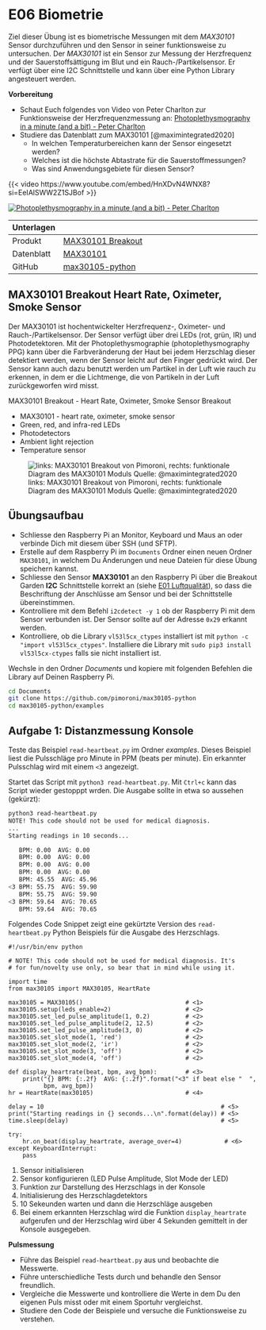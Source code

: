 # E06 Biometrie {.unnumbered}


Ziel dieser Übung ist es biometrische Messungen mit dem *MAX30101* Sensor durchzuführen und den Sensor in seiner funktionsweise zu untersuchen. Der *MAX30101* ist ein Sensor zur Messung der Herzfrequenz und der Sauerstoffsättigung im Blut und ein Rauch-/Partikelsensor. Er verfügt über eine I2C Schnittstelle und kann über eine Python Library angesteuert werden.

**Vorbereitung**

- Schaut Euch folgendes von Video von Peter Charlton zur Funktionsweise der Herzfrequenzmessung an: [Photoplethysmography in a minute (and a bit) - Peter Charlton](https://www.youtube.com/embed/HnXDvN4WNX8?si=EeIAlSWW2Z1SJBof) 
- Studiere das Datenblatt zum MAX30101 [@maximintegrated2020]
  - In welchen Temperaturbereichen kann der Sensor eingesetzt werden? 
  - Welches ist die höchste Abtastrate für die Sauerstoffmessungen?
  - Was sind Anwendungsgebiete für diesen Sensor?

::: {.content-visible when-format="html"}
{{< video https://www.youtube.com/embed/HnXDvN4WNX8?si=EeIAlSWW2Z1SJBof >}}
:::
::: {.content-visible unless-format="html"}
[![Photoplethysmography in a minute (and a bit) - Peter Charlton](images/youtube_photoplethysmography.png)](https://www.youtube.com/embed/HnXDvN4WNX8?si=EeIAlSWW2Z1SJBof)
:::

| **Unterlagen** |                                                          |
| ---------- | ------------------------------------------------------------ |
| Produkt    | [MAX30101 Breakout](https://shop.pimoroni.com/products/max30101-breakout-heart-rate-oximeter-smoke-sensor) |
| Datenblatt | [MAX30101](https://datasheets.maximintegrated.com/en/ds/MAX30101.pdf) |
| GitHub     | [max30105-python](https://github.com/pimoroni/max30105-python)   |

## MAX30101 Breakout Heart Rate, Oximeter, Smoke Sensor\index{MAX30101}

Der MAX30101 ist hochentwickelter Herzfrequenz-, Oximeter- und Rauch-/Partikelsensor. Der Sensor verfügt über drei LEDs (rot, grün, IR) und Photodetektoren. Mit der Photoplethysmographie (photoplethysmography PPG) kann über die Farbveränderung der Haut bei jedem Herzschlag dieser detektiert werden, wenn der Sensor leicht auf den Finger gedrückt wird. Der Sensor kann auch dazu benutzt werden um Partikel in der Luft wie rauch zu erkennen, in dem er die Lichtmenge, die von Partikeln in der Luft zurückgeworfen wird misst. 

MAX30101 Breakout - Heart Rate, Oximeter, Smoke Sensor Breakout

- MAX30101 - heart rate, oximeter, smoke sensor
- Green, red, and infra-red LEDs
- Photodetectors
- Ambient light rejection
- Temperature sensor

![links: MAX30101 Breakout von Pimoroni, rechts: funktionale Diagram des MAX30101 Moduls Quelle: @maximintegrated2020](images/MAX30101_wide.jpg){#fig-MAX30101}

## Übungsaufbau

- Schliesse den Raspberry Pi an Monitor, Keyboard und Maus an oder verbinde Dich mit diesem über SSH (und SFTP).
- Erstelle auf dem Raspberry Pi im `Documents` Ordner einen neuen Ordner `MAX30101`, in welchem Du Änderungen und neue Dateien für diese Übung speichern kannst.
- Schliesse den Sensor **MAX30101** an den Raspberry Pi über die Breakout Garden **I2C** Schnittstelle korrekt an (siehe [E01 Luftqualität](E01_Luftqualitaet.qmd)), so dass die Beschriftung der Anschlüsse am Sensor und bei der Schnittstelle übereinstimmen.
- Kontrolliere mit dem Befehl `i2cdetect -y 1` ob der Raspberry Pi mit dem Sensor verbunden ist. Der Sensor sollte auf der Adresse `0x29` erkannt werden.
- Kontrolliere, ob die Library `vl53l5cx_ctypes` installiert ist mit `python -c "import vl53l5cx_ctypes"`. Installiere die Library mit `sudo pip3 install vl53l5cx-ctypes` falls sie nicht installiert ist.

Wechsle in den Ordner *Documents* und kopiere mit folgenden Befehlen die Library auf Deinen Raspberry Pi.

``` bash
cd Documents
git clone https://github.com/pimoroni/max30105-python
cd max30105-python/examples
```

## Aufgabe 1: Distanzmessung Konsole
Teste das Beispiel `read-heartbeat.py` im Ordner *examples*. Dieses Beispiel liest die Pulsschläge pro Minute in PPM (beats per minute). Ein erkannter Pulsschlag wird mit einem `<3` angezeigt. 

Startet das Script mit `python3 read-heartbeat.py`. Mit `Ctrl+c` kann das Script wieder gestopppt wrden. Die Ausgabe sollte in etwa so aussehen (gekürzt):

``` bash
python3 read-heartbeat.py 
NOTE! This code should not be used for medical diagnosis. 
...
Starting readings in 10 seconds...

   BPM: 0.00  AVG: 0.00
   BPM: 0.00  AVG: 0.00
   BPM: 0.00  AVG: 0.00
   BPM: 0.00  AVG: 0.00
   BPM: 45.55  AVG: 45.96
<3 BPM: 55.75  AVG: 59.90
   BPM: 55.75  AVG: 59.90
<3 BPM: 59.64  AVG: 70.65
   BPM: 59.64  AVG: 70.65
```

Folgendes Code Snippet zeigt eine gekürtzte Version des `read-heartbeat.py` Python Beispiels für die Ausgabe des Herzschlags.

```.python
#!/usr/bin/env python

# NOTE! This code should not be used for medical diagnosis. It's
# for fun/novelty use only, so bear that in mind while using it.

import time
from max30105 import MAX30105, HeartRate

max30105 = MAX30105()                             # <1>
max30105.setup(leds_enable=2)                     # <2>
max30105.set_led_pulse_amplitude(1, 0.2)          # <2>
max30105.set_led_pulse_amplitude(2, 12.5)         # <2>
max30105.set_led_pulse_amplitude(3, 0)            # <2>
max30105.set_slot_mode(1, 'red')                  # <2>
max30105.set_slot_mode(2, 'ir')                   # <2>
max30105.set_slot_mode(3, 'off')                  # <2>
max30105.set_slot_mode(4, 'off')                  # <2>

def display_heartrate(beat, bpm, avg_bpm):        # <3>
    print("{} BPM: {:.2f}  AVG: {:.2f}".format("<3" if beat else "  ",
          bpm, avg_bpm))
hr = HeartRate(max30105)                          # <4>

delay = 10                                                  # <5>
print("Starting readings in {} seconds...\n".format(delay)) # <5>
time.sleep(delay)                                           # <5>

try:
    hr.on_beat(display_heartrate, average_over=4)            # <6>
except KeyboardInterrupt:
    pass
```
1. Sensor initialisieren 
2. Sensor konfigurieren (LED Pulse Amplitude, Slot Mode der LED)
3. Funktion zur Darstellung des Herzschlags in der Konsole
4. Initialisierung des Herzschlagdetektors
5. 10 Sekeunden warten und dann die Herzschläge ausgeben
6. Bei einem erkannten Herzschlag wird die Funktion `display_heartrate` aufgerufen und der Herzschlag wird über 4 Sekunden gemittelt in der Konsole ausgegeben.


::: exercise
**Pulsmessung**

- Führe das Beispiel `read-heartbeat.py` aus und beobachte die Messwerte.
- Führe unterschiedliche Tests durch und behandle den Sensor freundlich.
- Vergleiche die Messwerte und kontrolliere die Werte in dem Du den eigenen Puls misst oder mit einem Sportuhr vergleichst.
- Studiere den Code der Beispiele und versuche die Funktionsweise zu verstehen.
:::
